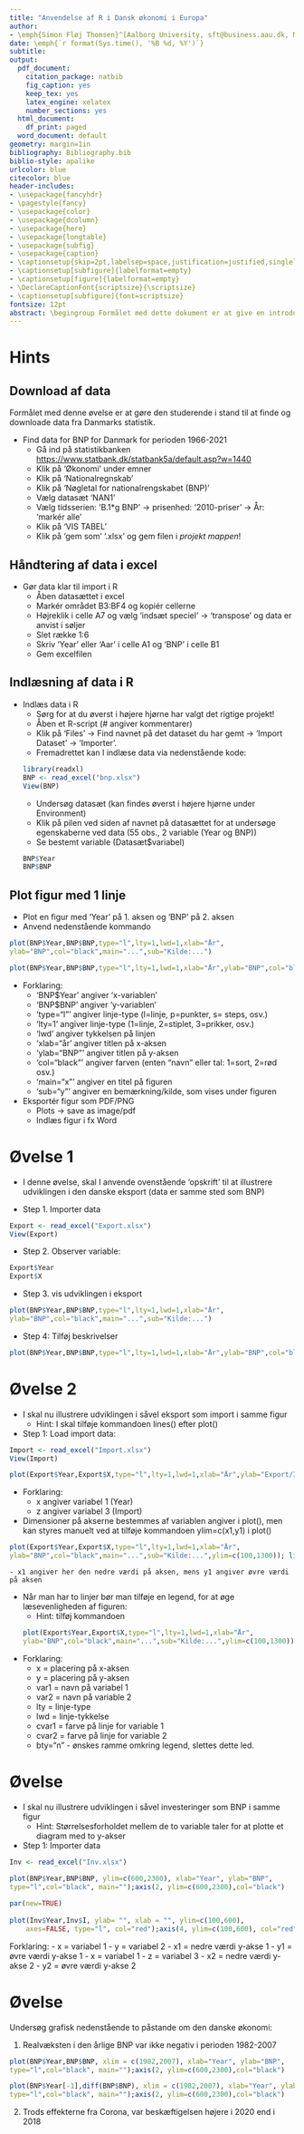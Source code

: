 ```yaml
---
title: "Anvendelse af R i Dansk økonomi i Europa"
author:
- \emph{Simon Fløj Thomsen}^[Aalborg University, sft@business.aau.dk, MaMTEP] 
date: \emph{`r format(Sys.time(), '%B %d, %Y')`}
subtitle:   
output:
  pdf_document: 
    citation_package: natbib
    fig_caption: yes
    keep_tex: yes
    latex_engine: xelatex
    number_sections: yes
  html_document:
    df_print: paged
  word_document: default
geometry: margin=1in
bibliography: Bibliography.bib
biblio-style: apalike
urlcolor: blue
citecolor: blue
header-includes:
- \usepackage{fancyhdr}
- \pagestyle{fancy}
- \usepackage{color}
- \usepackage{dcolumn}
- \usepackage{here}
- \usepackage{longtable}
- \usepackage{subfig}
- \usepackage{caption}
- \captionsetup{skip=2pt,labelsep=space,justification=justified,singlelinecheck=off}
- \captionsetup[subfigure]{labelformat=empty}
- \captionsetup[figure]{labelformat=empty}
- \DeclareCaptionFont{scriptsize}{\scriptsize}
- \captionsetup[subfigure]{font=scriptsize}
fontsize: 12pt
abstract: \begingroup Formålet med dette dokument er at give en introduktion til anvendelsen af data og R i jeres kursus i Dansk økonomi i europa.   \endgroup 
---
```


\newpage

# Hints

## Download af data
Formålet med denne øvelse er at gøre den studerende i stand til at finde og downloade data fra Danmarks statistik.

- Find data for BNP for Danmark for perioden 1966-2021
  - Gå ind på statistikbanken <https://www.statbank.dk/statbank5a/default.asp?w=1440>
  - Klik på 'Økonomi' under emner
  - Klik på 'Nationalregnskab'
  - Klik på 'Nøgletal for nationalrengskabet (BNP)'
  - Vælg datasæt 'NAN1'
  - Vælg tidsserien: 'B.1*g BNP' $\rightarrow$ prisenhed: '2010-priser' $\rightarrow$ År: 'markér alle'
  - Klik på 'VIS TABEL'
  - Klik på 'gem som' '.xlsx' og gem filen i *projekt mappen*!

## Håndtering af data i excel
- Gør data klar til import i R
  - Åben datasættet i excel
  - Markér området B3:BF4 og kopiér cellerne
  - Højreklik i celle A7 og vælg 'indsæt speciel' $\rightarrow$ 'transpose' og data er anvist i søljer 
  - Slet række 1:6
  - Skriv 'Year' eller 'Aar' i celle A1 og 'BNP' i celle B1
  - Gem excelfilen
  
## Indlæsning af data i R
- Indlæs data i R
  - Sørg for at du øverst i højere hjørne har valgt det rigtige projekt!
  - Åben et R-script (# angiver kommentarer)
  - Klik på 'Files' $\rightarrow$ Find navnet på det dataset du har gemt  $\rightarrow$ 'Import Dataset' $\rightarrow$ 'Importer'. 
  - Fremadrettet kan I indlæse data via nedenstående kode:
```r
library(readxl)
BNP <- read_excel("bnp.xlsx")
View(BNP) 
```
  - Undersøg datasæt (kan findes øverst i højere hjørne under Environment)
  - Klik på pilen ved siden af navnet på datasættet for at undersøge egenskaberne ved data (55 obs., 2 variable (Year og BNP))
  - Se bestemt variable (Datasæt$variabel)
```r
BNP$Year
BNP$BNP
```
  
## Plot figur med 1 linje 
- Plot en figur med 'Year' på 1. aksen og 'BNP' på 2. aksen
 - Anvend nedenstående kommando
```r
plot(BNP$Year,BNP$BNP,type="l",lty=1,lwd=1,xlab="År",
ylab="BNP",col="black",main="...",sub="Kilde:...")
```

```r
plot(BNP$Year,BNP$BNP,type="l",lty=1,lwd=1,xlab="År",ylab="BNP",col="black",main="BNP i Danmark 1966-2020",sub="Kilde:Statistikbanken.dk/NAN1")
```

- Forklaring:   
  - 'BNP$Year' angiver 'x-variablen'
  - 'BNP$BNP' angiver 'y-variablen'
  - 'type="l"' angiver linje-type (l=linje, p=punkter, s= steps, osv.)
  - 'lty=1' angiver linje-type (1=linje, 2=stiplet, 3=prikker, osv.)
  - 'lwd' angiver tykkelsen på linjen 
  - 'xlab="år' angiver titlen på x-aksen
  - 'ylab="BNP"' angiver titlen på y-aksen
  - 'col="black"' angiver farven (enten "navn" eller tal: 1=sort, 2=rød osv.) 
  - 'main="x"' angiver en titel på figuren
  - 'sub="y"' angiver en bemærkning/kilde, som vises under figuren
    
- Eksportér figur som PDF/PNG
  - Plots $\rightarrow$ save as image/pdf
  - Indlæs figur i fx Word
  
# Øvelse 1
- I denne øvelse, skal I anvende ovenstående 'opskrift' til at illustrere udviklingen i den danske eksport (data er samme sted som BNP)


- Step 1. Importer data 

```r
Export <- read_excel("Export.xlsx")
View(Export)
```

- Step 2. Observer variable:

```r
Export$Year
Export$X
```


- Step 3. vis udviklingen i eksport

```r
plot(BNP$Year,BNP$BNP,type="l",lty=1,lwd=1,xlab="År",
ylab="BNP",col="black",main="...",sub="Kilde:...")
```

- Step 4: Tilføj beskrivelser 

```r
plot(BNP$Year,BNP$BNP,type="l",lty=1,lwd=1,xlab="År",ylab="BNP",col="black",main="BNP i Danmark 1966-2020",sub="Kilde:Statistikbanken.dk/NAN1")
```

# Øvelse 2 

- I skal nu illustrere udviklingen i såvel eksport som import i samme figur
  - Hint: I skal tilføje kommandoen lines() efter plot()
  
- Step 1: Load import data: 

```r
Import <- read_excel("Import.xlsx")
View(Import)
```

```r
plot(Export$Year,Export$X,type="l",lty=1,lwd=1,xlab="År",ylab="Export/Import",col="black",main="...",sub="Kilde:...");lines(Import$Year, Import$Import,type="l",lty=1,lwd=1,col="red")
```
- Forklaring:
    - x angiver variabel 1 (Year)
    - z angiver variabel 3 (Import)
 
- Dimensioner på akserne bestemmes af variablen angiver i plot(), men kan styres manuelt ved at tilføje kommandoen ylim=c(x1,y1) i plot()
```r
plot(Export$Year,Export$X,type="l",lty=1,lwd=1,xlab="År",
ylab="BNP",col="black",main="...",sub="Kilde:...",ylim=c(100,1300)); lines(Import$Year,Import$Import,type="l",lty=1,lwd=1,col="red");grid()
```
    - x1 angiver her den nedre værdi på aksen, mens y1 angiver øvre værdi på aksen
- Når man har to linjer bør man tilføje en legend, for at øge læsevenligheden af figuren:
  - Hint: tilføj kommandoen
```r
plot(Export$Year,Export$X,type="l",lty=1,lwd=1,xlab="År",
ylab="BNP",col="black",main="...",sub="Kilde:...",ylim=c(100,1300));lines(Import$Year,Import$Import,type="l",lty=1,lwd=1,col="red"); legend(x=1970,y= 1200,legend=c("Export","Import"),lty=1,lwd=2,col=c("Black","Red"),bty="n"); grid()
```
- Forklaring:
  - x = placering på x-aksen
  - y = placering på y-aksen
  - var1 = navn på variabel 1
  - var2 = navn på variable 2
  - lty = linje-type
  - lwd = linje-tykkelse
  - cvar1 = farve på linje for variable 1
  - cvar2 = farve på linje for variable 2
  - bty="n" - ønskes ramme omkring legend, slettes dette led.
  
# Øvelse 
- I skal nu illustrere udviklingen i såvel investeringer som BNP i samme figur
  - Hint: Størrelsesforholdet mellem de to variable taler for at plotte et diagram med to y-akser
  
- Step 1: Importer data

```r
Inv <- read_excel("Inv.xlsx")
```

  
```r
plot(BNP$Year,BNP$BNP, ylim=c(600,2300), xlab="Year", ylab="BNP", 
type="l",col="black", main="");axis(2, ylim=c(600,2300),col="black") 
  
par(new=TRUE)
  
plot(Inv$Year,Inv$I, ylab= "", xlab = "", ylim=c(100,600), 
    axes=FALSE, type="l", col="red");axis(4, ylim=c(100,600), col="red",col.axis="red")
```
Forklaring:
    - x = variabel 1
    - y = variabel 2
    - x1 = nedre værdi y-akse 1
    - y1 = øvre værdi y-akse 1
    - x = variabel 1
    - z = variabel 3
    - x2 = nedre værdi y-akse 2
    - y2 = øvre værdi y-akse 2

# Øvelse 
Undersøg grafisk nedenstående to påstande om den danske økonomi:

1. Realvæksten i den årlige BNP var ikke negativ i perioden 1982-2007

```r
plot(BNP$Year,BNP$BNP, xlim = c(1982,2007), xlab="Year", ylab="BNP", 
type="l",col="black", main="");axis(2, ylim=c(600,2300),col="black")
```


```r
plot(BNP$Year[-1],diff(BNP$BNP), xlim = c(1982,2007), xlab="Year", ylab="BNP", 
type="l",col="black", main="");axis(2, ylim=c(600,2300),col="black") 
```

2. Trods effekterne fra Corona, var beskæftigelsen højere i 2020 end i 2018

